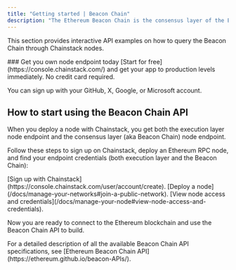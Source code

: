 ---
title: "Getting started | Beacon Chain"
description: "The Ethereum Beacon Chain is the consensus layer of the Ethereum blockchain. The Beacon Chain is responsible for things like block and attestation handling, running the fork choice algorithm, and managing rewards and penalties."
---

This section provides interactive API examples on how to query the Beacon Chain through Chainstack nodes.

<Check>
### Get you own node endpoint today
  [Start for free](https://console.chainstack.com/) and get your app to production levels immediately. No credit card required.

  You can sign up with your GitHub, X, Google, or Microsoft account.
</Check>

## How to start using the Beacon Chain API

When you deploy a node with Chainstack, you get both the execution layer node endpoint and the consensus layer (aka Beacon Chain) node endpoint.

Follow these steps to sign up on Chainstack, deploy an Ethereum RPC node, and find your endpoint credentials (both execution layer and the Beacon Chain):

<Steps>
<Step>
[Sign up with Chainstack](https://console.chainstack.com/user/account/create).
</Step>
<Step>
[Deploy a node](/docs/manage-your-networks#join-a-public-network).
</Step>
<Step>
[View node access and credentials](/docs/manage-your-node#view-node-access-and-credentials).
</Step>
</Steps>

Now you are ready to connect to the Ethereum blockchain and use the Beacon Chain API to build.

<Info>
  For a detailed description of all the available Beacon Chain API specifications, see [Ethereum Beacon Chain API](https://ethereum.github.io/beacon-APIs/).
</Info>
